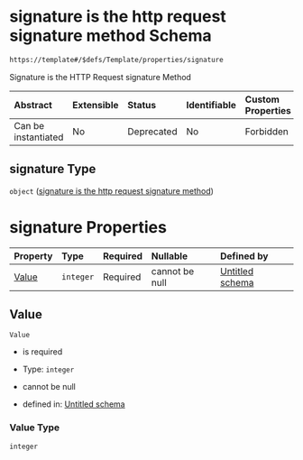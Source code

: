 # signature is the http request signature method Schema

```txt
https://template#/$defs/Template/properties/signature
```

Signature is the HTTP Request signature Method

| Abstract            | Extensible | Status     | Identifiable | Custom Properties | Additional Properties | Access Restrictions | Defined In                                                                             |
| :------------------ | :--------- | :--------- | :----------- | :---------------- | :-------------------- | :------------------ | :------------------------------------------------------------------------------------- |
| Can be instantiated | No         | Deprecated | No           | Forbidden         | Forbidden             | none                | [nuclei-schema.schema.json\*](../out/nuclei-schema.schema.json "open original schema") |

## signature Type

`object` ([signature is the http request signature method](nuclei-schema-defs-signaturetypeholder))

# signature Properties

| Property        | Type      | Required | Nullable       | Defined by                                                                                                                                   |
| :-------------- | :-------- | :------- | :------------- | :------------------------------------------------------------------------------------------------------------------------------------------- |
| [Value](#value) | `integer` | Required | cannot be null | [Untitled schema](nuclei-schema-defs-signaturetypeholder-properties-value "https://template#/$defs/SignatureTypeHolder/properties/Value") |

## Value



`Value`

* is required

* Type: `integer`

* cannot be null

* defined in: [Untitled schema](nuclei-schema-defs-signaturetypeholder-properties-value "https://template#/$defs/SignatureTypeHolder/properties/Value")

### Value Type

`integer`
